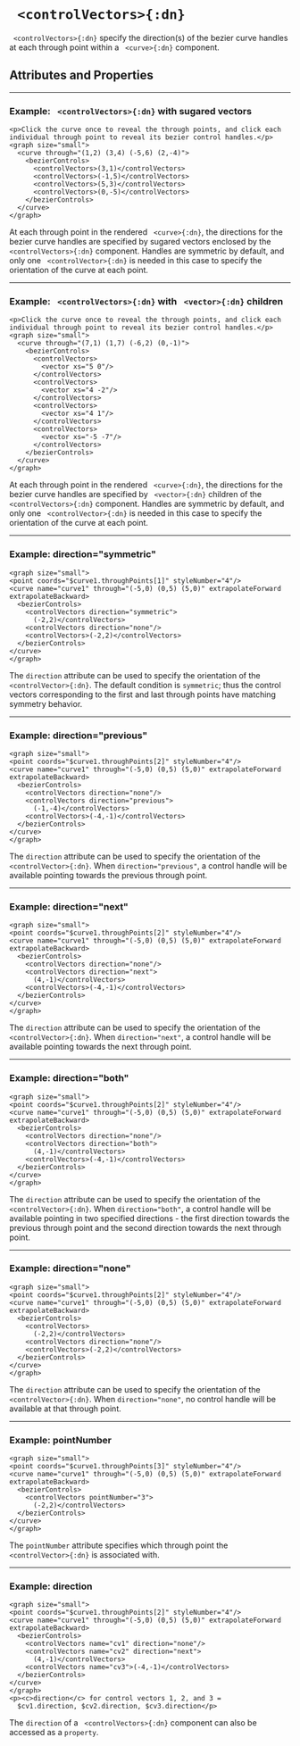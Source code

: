 


# ` <controlVectors>{:dn}`

` <controlVectors>{:dn}` specify the direction(s) of the bezier curve handles at each through point within a ` <curve>{:dn}` component.

## Attributes and Properties 
 <AttrDisplay name='controlVectors'/> 
 <PropDisplay name='controlVectors'/>


---

### Example: ` <controlVectors>{:dn}` with sugared vectors


```doenet-editor-horiz
<p>Click the curve once to reveal the through points, and click each individual through point to reveal its bezier control handles.</p>
<graph size="small">
  <curve through="(1,2) (3,4) (-5,6) (2,-4)">
    <bezierControls>
      <controlVectors>(3,1)</controlVectors>
      <controlVectors>(-1,5)</controlVectors>
      <controlVectors>(5,3)</controlVectors>
      <controlVectors>(0,-5)</controlVectors>
    </bezierControls>
  </curve>
</graph>
```



At each through point in the rendered ` <curve>{:dn}`, the directions for the bezier curve handles are specified by sugared vectors enclosed by the ` <controlVectors>{:dn}` component. Handles are symmetric by default, and only one ` <controlVector>{:dn}` is needed in this case to specify the orientation of the curve at each point.



---

### Example: ` <controlVectors>{:dn}` with ` <vector>{:dn}` children


```doenet-editor-horiz
<p>Click the curve once to reveal the through points, and click each individual through point to reveal its bezier control handles.</p>
<graph size="small">
  <curve through="(7,1) (1,7) (-6,2) (0,-1)">
    <bezierControls>
      <controlVectors>
        <vector xs="5 0"/>
      </controlVectors>
      <controlVectors>
        <vector xs="4 -2"/>
      </controlVectors>
      <controlVectors>
        <vector xs="4 1"/>
      </controlVectors>
      <controlVectors>
        <vector xs="-5 -7"/>
      </controlVectors>
    </bezierControls>
  </curve>
</graph>
```



At each through point in the rendered ` <curve>{:dn}`, the directions for the bezier curve handles are specified by ` <vector>{:dn}` children of the ` <controlVectors>{:dn}` component. Handles are symmetric by default, and only one ` <controlVector>{:dn}` is needed in this case to specify the orientation of the curve at each point.



---

### Example: direction="symmetric"


```doenet-editor-horiz
<graph size="small">
<point coords="$curve1.throughPoints[1]" styleNumber="4"/>
<curve name="curve1" through="(-5,0) (0,5) (5,0)" extrapolateForward extrapolateBackward>
  <bezierControls>
    <controlVectors direction="symmetric">
      (-2,2)</controlVectors>
    <controlVectors direction="none"/>
    <controlVectors>(-2,2)</controlVectors>
  </bezierControls>
</curve>
</graph>
```



The `direction` attribute can be used to specify the orientation of the ` <controlVector>{:dn}`. The default condition is `symmetric`; thus the control vectors corresponding to the first and last through points have matching symmetry behavior.



---

### Example: direction="previous"


```doenet-editor-horiz
<graph size="small">
<point coords="$curve1.throughPoints[2]" styleNumber="4"/>
<curve name="curve1" through="(-5,0) (0,5) (5,0)" extrapolateForward extrapolateBackward>
  <bezierControls>
    <controlVectors direction="none"/>
    <controlVectors direction="previous">
      (-1,-4)</controlVectors>
    <controlVectors>(-4,-1)</controlVectors>
  </bezierControls>
</curve>
</graph>
```



The `direction` attribute can be used to specify the orientation of the ` <controlVector>{:dn}`. When `direction="previous"`, a control handle will be available pointing towards the previous through point.



---

### Example: direction="next"


```doenet-editor-horiz
<graph size="small">
<point coords="$curve1.throughPoints[2]" styleNumber="4"/>
<curve name="curve1" through="(-5,0) (0,5) (5,0)" extrapolateForward extrapolateBackward>
  <bezierControls>
    <controlVectors direction="none"/>
    <controlVectors direction="next">
      (4,-1)</controlVectors>
    <controlVectors>(-4,-1)</controlVectors>
  </bezierControls>
</curve>
</graph>
```



The `direction` attribute can be used to specify the orientation of the ` <controlVector>{:dn}`. When `direction="next"`, a control handle will be available pointing towards the next through point.



---

### Example: direction="both"


```doenet-editor-horiz
<graph size="small">
<point coords="$curve1.throughPoints[2]" styleNumber="4"/>
<curve name="curve1" through="(-5,0) (0,5) (5,0)" extrapolateForward extrapolateBackward>
  <bezierControls>
    <controlVectors direction="none"/>
    <controlVectors direction="both">
      (4,-1)</controlVectors>
    <controlVectors>(-4,-1)</controlVectors>
  </bezierControls>
</curve>
</graph>
```



The `direction` attribute can be used to specify the orientation of the ` <controlVector>{:dn}`. When `direction="both"`, a control handle will be available pointing in two specified directions - the first direction towards the previous through point and the second direction towards the next through point.



---

### Example: direction="none"


```doenet-editor-horiz
<graph size="small">
<point coords="$curve1.throughPoints[2]" styleNumber="4"/>
<curve name="curve1" through="(-5,0) (0,5) (5,0)" extrapolateForward extrapolateBackward>
  <bezierControls>
    <controlVectors>
      (-2,2)</controlVectors>
    <controlVectors direction="none"/>
    <controlVectors>(-2,2)</controlVectors>
  </bezierControls>
</curve>
</graph>
```



The `direction` attribute can be used to specify the orientation of the ` <controlVector>{:dn}`. When `direction="none"`, no control handle will be available at that through point.



---

### Example: pointNumber


```doenet-editor-horiz
<graph size="small">
<point coords="$curve1.throughPoints[3]" styleNumber="4"/>
<curve name="curve1" through="(-5,0) (0,5) (5,0)" extrapolateForward extrapolateBackward>
  <bezierControls>
    <controlVectors pointNumber="3">
      (-2,2)</controlVectors>
  </bezierControls>
</curve>
</graph>
```



The `pointNumber` attribute specifies which through point the ` <controlVector>{:dn}` is associated with.



---

### Example: direction


```doenet-editor-horiz
<graph size="small">
<point coords="$curve1.throughPoints[2]" styleNumber="4"/>
<curve name="curve1" through="(-5,0) (0,5) (5,0)" extrapolateForward extrapolateBackward>
  <bezierControls>
    <controlVectors name="cv1" direction="none"/>
    <controlVectors name="cv2" direction="next">
      (4,-1)</controlVectors>
    <controlVectors name="cv3">(-4,-1)</controlVectors>
  </bezierControls>
</curve>
</graph>
<p><c>direction</c> for control vectors 1, 2, and 3 = 
  $cv1.direction, $cv2.direction, $cv3.direction</p>
```



The `direction` of a ` <controlVectors>{:dn}` component can also be accessed as a `property`.


